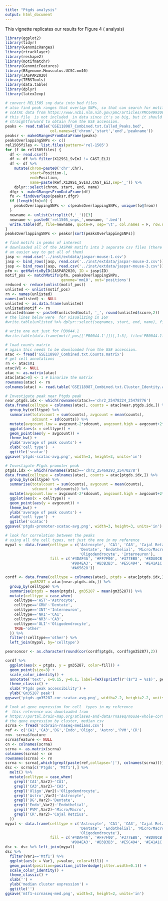 ```yaml
---
title: "Ptgds analysis"
output: html_document
---
```


This vignette replicates our results for Figure 4 (\textit{Ptgds} analysis)

```r
library(ggplot2)
library(tidyr)
library(GenomicRanges)
library(rtracklayer)
library(reshape2)
library(motifmatchr)
library(GenomicFeatures)
library(BSgenome.Mmusculus.UCSC.mm10)
library(JASPAR2020)
library(TFBSTools)
library(data.table)
library(dplyr)
library(latex2exp)
```

```r
# convert REL1505 snp data into bed files
# also find peak ranges that overlap SNPs, so that can search for motifs in them
# scATAC data from https://www.ncbi.nlm.nih.gov/pmc/articles/PMC6499306/ 
# this file  is not included  in data since it's so big, but it should be
# straightforward to obtain from the GSE accession.
peaks <- read.table('GSE118987_Combined.txt.Called_Peaks.bed',
                    col.names=c('chrom','start','end','peakname'))
peaksr <- makeGRangesFromDataFrame(peaks)
peaksOverlappingSNPs <- c()
rel1505files <- list.files(pattern='rel-1505')
for (f in rel1505files) {
  df <- read.csv(f)
  df <- df %>% filter(X129S1_SvImJ != CAST_EiJ)
  df <- df %>%
    mutate(chrom=paste0('chr',Chr),
           start=Position-1,
           end=Position,
           name=paste(Ref,X129S1_SvImJ,CAST_EiJ,sep='_')) %>%
    dplyr::select(chrom, start, end, name)
  dfgr <- makeGRangesFromDataFrame(df)
  fo <- findOverlaps(peaksr,dfgr)
  if (length(fo)>0) {
    peaksOverlappingSNPs <- c(peaksOverlappingSNPs, unique(fo@from))
  }
  newname <- unlist(strsplit(f,'_'))[3]
  newname <- paste0('rel1505_snps_',newname, '.bed')
  write.table(df, file=newname, quote=F, sep='\t', col.names = F, row.names=F)
}
peaksOverlappingSNPs <- peaksr[sort(peaksOverlappingSNPs)]
```

```r
# find motifs in peaks of interest
# downloaded all of the JASPAR motifs into 3 separate csv files (there may be
# an easier way to get all of them)
jasp <- read.csv('../inst/extdata/jaspar-mouse-1.csv')
jasp <- bind_rows(jasp, read.csv('../inst/extdata/jaspar-mouse-2.csv'))
jasp <- bind_rows(jasp, read.csv('../inst/extdata/jaspar-mouse-3.csv'))
pfm <- getMatrixByID(JASPAR2020, ID = jasp$ID)
motif_pos <- matchMotifs(pfm, peaksOverlappingSNPs,
                         genome='mm10', out='positions')
reduced <- reduce(unlist(motif_pos))
unlisted <- unlist(motif_pos)
rn <- names(unlisted)
names(unlisted) <- NULL
unlisted <- as.data.frame(unlisted)
unlisted$motif <- rn
unlisted$name <- paste0(unlisted$motif, '_', round(unlisted$score,2))
# the lines below were  for visualizing in IGV
#write.table(unlisted %>% dplyr::select(seqnames, start, end, name), file='allMotifsOverlappingPeaks.bed', sep='\t', quote=F, row.names=F, col.names=F)

# write one out just for PB0044.1
#write.table(data.frame(motif_pos[['PB0044.1']])[,1:3], file='PB0044.1.bed',sep='\t',quote=F,row.names=F,col.names=F)
```

```r
# load counts matrix
# again this needs to be downloaded from the GSE accession.
atac <- fread('GSE118987_Combined.txt.Counts.matrix')
# get cell annotations
rn <- atac$V1
atac$V1 <- NULL
atac <- as.matrix(atac)
atac[atac>0] <- 1 # binarize the matrix
rownames(atac) <- rn
colnames(atac) <- read.table('GSE118987_Combined.txt.Cluster_Identity.annot') %>% pull(V2)
```

```r
# Investigate peak near Ptgds peak
near.ptgds.idx <- which(rownames(atac)=='chr2_25478224_25478776')
data.frame(celltype = colnames(atac), counts = atac[near.ptgds.idx,]) %>%
  group_by(celltype) %>%
  summarise(totalcount = sum(counts), avgcount = mean(counts),
            sdcount = sd(counts)) %>%
  mutate(avgcount.low = avgcount-2*sdcount, avgcount.high = avgcount+2*sdcount)  %>%
  ggplot(aes(x = celltype)) +
  geom_point(aes(y = avgcount)) +
  theme_bw() +
  ylab('average of peak counts') +
  xlab('cell type')  +
  ggtitle('scatac')
ggsave('ptgds-scatac-avg.png', width=3, height=3, units='in')
```

```r
# Investigate Ptgds promoter peak
ptgds.idx <- which(rownames(atac)=='chr2_25469293_25470278')
data.frame(celltype = colnames(atac), counts = atac[ptgds.idx,]) %>%
  group_by(celltype) %>%
  summarise(totalcount = sum(counts), avgcount = mean(counts),
            sdcount = sd(counts)) %>%
  mutate(avgcount.low = avgcount-2*sdcount, avgcount.high = avgcount+2*sdcount)  %>%
  ggplot(aes(x = celltype)) +
  geom_point(aes(y = avgcount)) +
  theme_bw() +
  ylab('average of peak counts') +
  xlab('cell type')  +
  ggtitle('scatac')
ggsave('ptgds-promoter-scatac-avg.png', width=3, height=3, units='in')
```


```r
# look for correlation between the peaks
# using all the cell types, not just the one in my reference
mypal <- data.frame(celltype = c('Astrocyte', 'CA1', 'CA3', 'Cajal Retzius',
                                 'Dentate', 'Endothelial', 'Micro/Macro',
                                 'Oligodendrocyte', 'Interneuron'),
                    fill = c('#4DAF4A', '#FF7F00', '#377EB8', '#8DA0CB', 
                             '#984EA3', '#B3B3B3', '#E5C494', '#E41A1C',
                             '#A65628'))

cordf <- data.frame(celltype = colnames(atac), ptgds = atac[ptgds.idx,],
           gm35287 = atac[near.ptgds.idx,]) %>%
  group_by(celltype) %>%
  summarise(ptgds = mean(ptgds), gm35287 = mean(gm35287)) %>%
  mutate(celltype = case_when(
    celltype=='AST'~'Astrocyte',
    celltype=='GRN'~'Dentate',
    celltype=='INT'~'Interneuron',
    celltype=='NR1'~'CA1',
    celltype=='NR3'~'CA3',
    celltype=='OLI'~'Oligodendrocyte',
    TRUE~'other'
  )) %>%
  filter(!celltype=='other') %>%
  left_join(mypal, by='celltype')

pearsoncor <- as.character(round(cor(cordf$ptgds, cordf$gm35287),2))

cordf %>%
  ggplot(aes(x = ptgds, y = gm35287, color=fill)) +
  geom_point(size=3) +
  scale_color_identity() +
  annotate('text', x=0.15, y=0.1, label=TeX(sprintf(r'($r^2 = %s$)', pearsoncor))) +
  theme_classic() +
  xlab('Ptgds peak accessibility') +
  ylab('Gm35287 peak')
ggsave('ptgds-gm35287-cor-scatac-avg.png', width=2.2, height=2.2, units='in')
```

```r
# look at gene expression for cell  types in my reference
#  this reference was downloaded from 
# https://portal.brain-map.org/atlases-and-data/rnaseq/mouse-whole-cortex-and-hippocampus-10x
# the gene expression by cluster, median csv
scrna <- fread('scbrain-rnaseq-medians.csv')
ref <- c('CA1','CA3','DG','Endo','Oligo', 'Astro','PVM','CR')
rn<- scrna$feature
scrna$feature <- NULL
cn <- colnames(scrna)
scrna <- as.matrix(scrna)
colnames(scrna) <- cn
rownames(scrna) <- rn
scrna <- scrna[,which(grepl(paste(ref,collapse='|'), colnames(scrna)))]
dsc <- scrna[c('Ptgds', 'Mtf1'),] %>%
  melt() %>%
  mutate(celltype = case_when(
    grepl('CA1',Var2)~'CA1',
    grepl('CA3',Var2)~'CA3',
    grepl('Oligo',Var2)~'Oligodendrocyte',
    grepl('Astro',Var2)~'Astrocyte',
    grepl('DG',Var2)~'Dentate',
    grepl('Endo',Var2)~'Endothelial',
    grepl('PVM',Var2)~'Micro/Macro',
    grepl('CR',Var2)~'Cajal Retzius',
  )) 
mypal <- data.frame(celltype = c('Astrocyte', 'CA1', 'CA3', 'Cajal Retzius',
                                 'Dentate', 'Endothelial', 'Micro/Macro',
                                 'Oligodendrocyte'),
                    fill = c('#4DAF4A', '#FF7F00', '#377EB8', '#8DA0CB', 
                             '#984EA3', '#B3B3B3', '#E5C494', '#E41A1C'))
dsc <- dsc %>% left_join(mypal)
dsc %>%
  filter(Var1=='Mtf1') %>%
  ggplot(aes(x = Var1, y=value, color=fill)) +
  geom_point(position=position_jitterdodge(jitter.width=0.1)) +
  scale_color_identity() +
  theme_classic() +
  xlab('') +
  ylab('median cluster expression') +
  ggtitle('')
ggsave('mtf1-scrnaseq-med.png', width=2, height=2, units='in')
```



